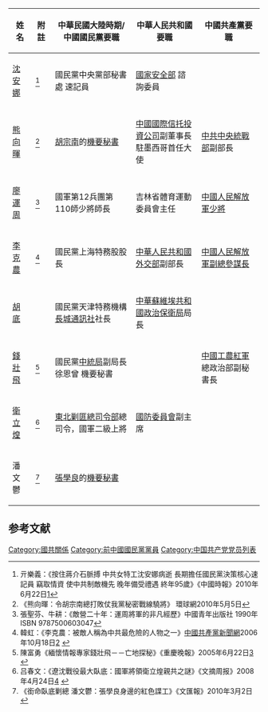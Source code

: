 {{Dynamic list}}
{| class="wikitable" border="1"
|-
!  姓名
!  附註
!  中華民國大陸時期/中國國民黨要職
!  中華人民共和國要職
!  中國共產黨要職
|-
|  [[沈安娜|沈安娜]]
|  <ref>亓樂義：《按住蔣介石脈搏 中共女特工沈安娜病逝 長期擔任國民黨決策核心速記員 竊取情資 使中共制敵機先 晚年備受禮遇 終年95歲》《中國時報》2010年6月22日[http://news.chinatimes.com/mainland/0,5245,11050504x112010062200235,00.html]{{dead link|date=2018年2月 |bot=InternetArchiveBot |fix-attempted=yes }}</ref>
|  國民黨中央黨部秘書處 速記員
|  [[中华人民共和国国家安全部|國家安全部]] 諮詢委員
|
|-
|  [[熊向暉|熊向暉]]
|  <ref>《熊向暉：令胡宗南總打敗仗我黨秘密戰線驍將》 環球網2010年5月5日{{cite web |url=http://history.huanqiu.com/people/2010-05/804278.html |title=存档副本 |accessdate=2010年6月25日 |deadurl=yes |archiveurl=https://web.archive.org/web/20100509102710/http://history.huanqiu.com/people/2010-05/804278.html |archivedate=2010年5月9日 |df= }}</ref>
|  [[胡宗南|胡宗南]]的[[機要秘書|機要秘書]]
|  [[中國國際信托投資公司|中國國際信托投資公司]]副董事長<br />駐墨西哥首任大使
|  [[中共中央統戰部|中共中央統戰部]]副部長
|-
|  [[廖運周|廖運周]]
|  <ref>張聖芬、牛耕：《敵營二十年：運周將軍的非凡經歷》中國青年出版社 1990年 ISBN 9787500603047</ref>
|  國軍第12兵團第110師少將師長
|  吉林省體育運動委員會主任
|  [[中國人民解放軍少將|中國人民解放軍少將]]
|-
|  [[李克農|李克農]]
|  <ref>韓虹：《李克農：被敵人稱為中共最危險的人物之一》[[中國共產黨新聞網|中國共產黨新聞網]]2006年10月18日[http://cpc.people.com.cn/GB/67481/68751/68760/4931718.html] {{Wayback|url=http://cpc.people.com.cn/GB/67481/68751/68760/4931718.html |date=20080430045845 }}</ref>
|  國民黨上海特務股股長
|  [[中華人民共和國外交部|中華人民共和國外交部]]副部長
|  [[中國人民解放軍副總參謀長|中國人民解放軍副總參謀長]]
|-
|  [[胡底|胡底]]
|  
|  國民黨天津特務機構[[長城通訊社|長城通訊社]]社長
|  [[中華蘇維埃共和國|中華蘇維埃共和國]][[政治保衛局|政治保衛局]]局長
|  
|-
|  [[錢壯飛|錢壯飛]]
|  <ref>陳富勇《緬懷情報專家錢壯飛－－亡地探秘》《重慶晚報》2005年6月22日[http://news.xinhuanet.com/politics/2008-03/29/content_7880116.htm] {{Wayback|url=http://news.xinhuanet.com/politics/2008-03/29/content_7880116.htm |date=20100905215105 }}</ref>
|  國民黨[[中統局|中統局]]副局長徐恩曾 機要秘書
|  
|  [[中國工農紅軍|中國工農紅軍]]總政治部副秘書長
|-
|  [[衛立煌|衛立煌]]
|  <ref>吕春文：《遼沈戰役最大臥底：國軍將領衛立煌親共之謎》《文摘周报》2008年4月24日[http://news.xinhuanet.com/mil/2008-04/24/content_8041350.htm] {{Wayback|url=http://news.xinhuanet.com/mil/2008-04/24/content_8041350.htm |date=20100114202726 }}</ref>
|  [[東北剿匪總司令部|東北剿匪總司令部]]總司令，國軍二級上將
|  [[中华人民共和国国防委员会|國防委員會]]副主席
|  
|-
|  潘文鬱
|  <ref>《銜命臥底剿總 潘文鬱：張學良身邊的紅色諜工》《文匯報》2010年3月2日{{cite web |url=http://big51.chinataiwan.org/wh/dswh/lsyw/201003/t20100302_1269529_3.htm |title=存档副本 |accessdate=2010-06-27 |deadurl=yes |archiveurl=https://archive.is/20120708200811/http://big51.chinataiwan.org/wh/dswh/lsyw/201003/t20100302_1269529_3.htm |archivedate=2012-07-08 }}</ref>
|  [[張學良|張學良]]的[[機要秘書|機要秘書]]
|  
|  
|}

== 参考文献 ==
{{Reflist}}

[[Category:國共關係|Category:國共關係]]
[[Category:前中國國民黨黨員|Category:前中國國民黨黨員]]
[[Category:中国共产党党员列表|Category:中国共产党党员列表]]